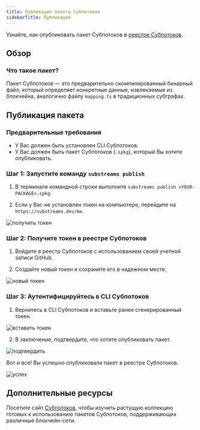 ```yaml
---
title: Публикация пакета Субпотоков
sidebarTitle: Публикация
---
```


Узнайте, как опубликовать пакет Субпотоков в [реестре Субпотоков](https://substreams.dev).

## Обзор

### Что такое пакет?

Пакет Субпотоков — это предварительно скомпилированный бинарный файл, который определяет конкретные данные, извлекаемые из блокчейна, аналогично файлу `mapping.ts` в традиционных субграфах.

## Публикация пакета

### Предварительные требования

- У Вас должен быть установлен CLI Субпотоков.
- У Вас должен быть пакет Субпотоков (`.spkg`), который Вы хотите опубликовать.

### Шаг 1: Запустите команду `substreams publish`

1. В терминале командной строки выполните `substreams publish <YOUR-PACKAGE>.spkg`.

2. Если у Вас не установлен токен на компьютере, перейдите на `https://substreams.dev/me`.

![получить токен](/img/1_get-token.png)

### Шаг 2: Получите токен в реестре Субпотоков

1. Войдите в реестр Субпотоков с использованием своей учетной записи GitHub.

2. Создайте новый токен и сохраните его в надежном месте.

![новый токен](/img/1_get-token.png)

### Шаг 3: Аутентифицируйтесь в CLI Субпотоков

1. Вернитесь в CLI Субпотоков и вставьте ранее сгенерированный токен.

![вставить токен](/img/2_new_token.png)

2. В заключение, подтвердите, что хотите опубликовать пакет.

![подтвердить](/img/4_confirm.png)

Вот и все! Вы успешно опубликовали пакет в реестре Субпотоков.

![успех](/img/5_success.png)

## Дополнительные ресурсы

Посетите сайт [Субпотоков](https://substreams.dev/), чтобы изучить растущую коллекцию готовых к использованию пакетов Субпотоков, поддерживающих различные блокчейн-сети.
